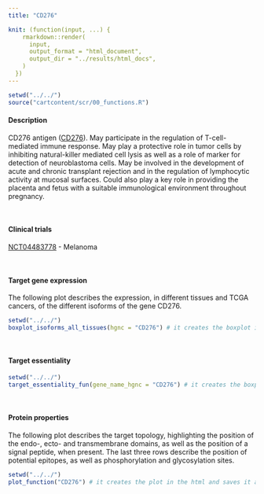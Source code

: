 ```yaml
---
title: "CD276"

knit: (function(input, ...) {
    rmarkdown::render(
      input,
      output_format = "html_document",
      output_dir = "../results/html_docs",
    )
  })
---
```

<style>
img {
    max-width: 30cm;
}
</style>
```r
setwd("../../")
source("cartcontent/scr/00_functions.R")
```

<h4>Description</h4>
CD276 antigen ([CD276](https://www.uniprot.org/uniprot/Q5ZPR3)). May participate in the regulation of T-cell-mediated immune response. May play a protective role in tumor cells by inhibiting natural-killer mediated cell lysis as well as a role of marker for detection of neuroblastoma cells. May be involved in the development of acute and chronic transplant rejection and in the regulation of lymphocytic activity at mucosal surfaces. Could also play a key role in providing the placenta and fetus with a suitable immunological environment throughout pregnancy.

<br> 

<h4>Clinical trials</h4> 

[NCT04483778](https://clinicaltrials.gov/ct2/show/NCT04483778) - Melanoma 

<br>

<h4>Target gene expression</h4>
The following plot describes the expression, in different tissues and TCGA cancers, of the different isoforms of the gene CD276.
```r
setwd("../../")
boxplot_isoforms_all_tissues(hgnc = "CD276") # it creates the boxplot in the html and saves it as .pdf in the plot/isoform_expression folder
```
<br>

<h4>Target essentiality</h4>
```r
setwd("../../")
target_essentiality_fun(gene_name_hgnc = "CD276") # it creates the boxplot in the html and saves it as .pdf in the plot/target_essentiality folder
```

<br>

<h4>Protein properties</h4>
The following plot describes the target topology, highlighting the position of the endo-, ecto- and transmembrane domains, as well as the position of a signal peptide, when present. 
The last three rows describe the position of potential epitopes, as well as phosphorylation and glycosylation sites. 
```r
setwd("../../")
plot_function("CD276") # it creates the plot in the html and saves it as .pdf in the plot/protein_properties folder
```